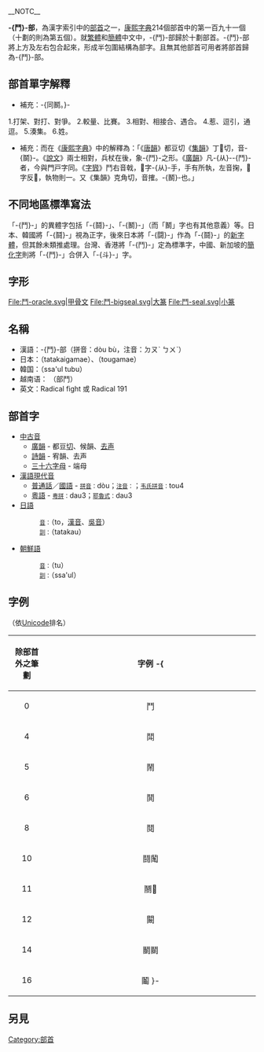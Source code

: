 __NOTC__
{{Kangxi Radical Infobox|191|uni=9B25
|meaning=[[戰鬥|戰鬥]]
|prev=髟
|next=鬯
|pny= dòu
|bopo= ㄉㄡˋ
|wade= tou4
|jyutping= dau3
|yale= dau3
|hi= トー tō<br>たたかう tatakā
|kanji= 闘構 tōgamae
|hang= 싸울 ssaul
|hanja= 투 tu
|hanviet= đấu, dấu
}}

'''-{鬥}-部'''，為漢字索引中的[[部首|部首]]之一，[[康熙字典|康熙字典]]214個部首中的第一百九十一個（十劃的則為第五個）。就[[繁體|繁體]]和[[簡體|簡體]]中文中，-{鬥}-部歸於十劃部首。-{鬥}-部將上方及左右包合起來，形成半包圍結構為部字。且無其他部首可用者將部首歸為-{鬥}-部。

== 部首單字解釋 ==

*補充：-{同鬭。}-
1.打架、對打、對爭。
2.較量、比賽。
3.相對、相接合、遇合。
4.惹、逗引，通逗。
5.湊集。
6.姓。

*補充：而在《[[康熙字典|康熙字典]]》中的解釋為：「《[[唐韻|唐韻]]》都豆切《[[集韻|集韻]]》丁𠋫切，音-{鬬}-。《[[說文|說文]]》兩士相對，兵杖在後，象-{鬥}-之形。《[[廣韻|廣韻]]》凡-{从}--{鬥}-者，今與門戸字同。《[[字㝈|字㝈]]》鬥右音戟，𩰊字-{从}-手，手有所執，左音掬，𩰋字反𩰊，執物則一。又《集韻》克角切，音搉。-{鬭}-也。」

== 不同地區標準寫法 ==
「-{鬥}-」的異體字包括「-{鬪}-」、「-{鬭}-」（而「鬭」字也有其他意義）等。日本、韓國將「-{鬪}-」視為正字，後來日本將「-{闘}-」作為「-{鬪}-」的[[新字體|新字體]]，但其餘未類推處理。台灣、香港將「-{鬥}-」定為標準字，中國、新加坡的[[簡化字|簡化字]]則將「-{鬥}-」合併入「-{斗}-」字。

== 字形 ==
<gallery>
File:鬥-oracle.svg|甲骨文
File:鬥-bigseal.svg|大篆
File:鬥-seal.svg|小篆
</gallery>

==名稱==
*漢語：-{鬥}-部（拼音：dòu bù，注音：ㄉㄡˋ ㄅㄨˋ）
* 日本：{{lang|ja|たたかいがまえ}}（tatakaigamae）、{{lang|ja|とうがまえ}}（tougamae）
* 韓国：{{lang|ko|싸울투부}}（ssa'ul tubu）
* 越南语：{{lang|vi|Bộ đấu}} （部鬥）
* 英文：Radical fight 或 Radical 191

== 部首字 ==
*[[中古音|中古音]]
**[[廣韻|廣韻]] - 都豆[[反切|切]]、候韻、[[去声|去声]]
**[[詩韻|詩韻]] - 宥韻、去声
**[[三十六字母|三十六字母]] - 端母
*[[漢語|漢語現代音]]
**[[普通話|普通話]]／[[國語|國語]] - <small>[[拼音|拼音]]：</small>dòu；<small>[[注音符号|注音]]：</small>{{lang|zh-tw|ㄉㄡˋ}}；<small>[[韦氏拼音|韦氏拼音]]：</small>tou4
**[[粵語|粵語]] - <small>[[香港語言學學会粵語拼音方案|粤拼]]：</small>dau3；<small>[[耶魯粵語拼音|耶魯式]]：</small>dau3
*[[日語|日語]]  
*:<small>[[音讀|音]]：</small>{{lang|ja|トウ}}（to，[[漢音|漢音]]、[[吳音|吳音]]）
*:<small>[[訓讀|訓]]：</small>{{lang|ja|たたかう}}（tatakau）
*[[朝鮮語|朝鮮語]]  
*:<small>[[音讀|音]]：</small>{{lang|ko|투}}（tu）
*:<small>[[訓讀|訓]]：</small>{{lang|ko|싸울}}（ssa'ul）

==字例==
（依[[Unicode|Unicode]]排名）
{| class="wikitable"
! align="center" width="15%" |除部首外之筆劃
! align="center" width="85%" |字例
-{
|-
| 0 || 鬥
|-
| 4 || 鬦
|-
| 5 || 鬧
|-
| 6 || 鬨
|-
| 8 || 鬩
|-
| 10 || 鬪䰗
|-
| 11 || 䰘𩰘
|-
| 12 || 闞
|-
| 14 || 鬭鬬
|-
| 16 || 鬮
}-
|}

==另見==
{{wiktionary|鬥}}

{{康熙部首}}
{{简体中文部首}}

[[Category:部首|Category:部首]]